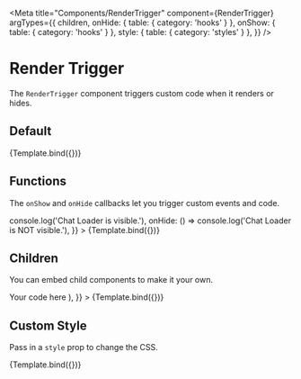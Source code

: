 

<Meta
  title="Components/RenderTrigger"
  component={RenderTrigger}
  argTypes={{
    children,
    onHide: { table: { category: 'hooks' } },
    onShow: { table: { category: 'hooks' } },
    style: { table: { category: 'styles' } },
  }}
/>


# Render Trigger

The `RenderTrigger` component triggers custom code when it renders or hides.

## Default

<Story name="Default" args={{}}>
  {Template.bind({})}
</Story>

<ArgsTable story="Default" />

## Functions

The `onShow` and `onHide` callbacks let you trigger custom events and code.

<Canvas>
  <Story
    name="Functions"
    args={{
      onShow: () => console.log('Chat Loader is visible.'),
      onHide: () => console.log('Chat Loader is NOT visible.'),
    }}
  >
    {Template.bind({})}
  </Story>
</Canvas>

## Children

You can embed child components to make it your own.

<Canvas>
  <Story
    name="DefaultValue"
    args={{
      children: (
        <div>
          <LoadingOutlined /> Your code here
        </div>
      ),
    }}
  >
    {Template.bind({})}
  </Story>
</Canvas>

## Custom Style

Pass in a `style` prop to change the CSS.

<Canvas>
  <Story
    name="Custom Style"
    args={{
      style: {
        maxWidth: '400px',
        border: '1px solid red',
        textAlign: 'center',
        margin: '4px',
        paddingTop: '14px',
        paddingBottom: '14px',
        borderRadius: '4px',
      },
    }}
  >
    {Template.bind({})}
  </Story>
</Canvas>
